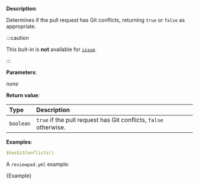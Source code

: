 
**Description**:

Determines if the pull request has Git conflicts, returning `true` or `false` as appropriate.

:::caution

This buit-in is **not** available for [`issue`](/guides/syntax#workflow).

:::

**Parameters**:

_none_

**Return value**:

| Type      | Description                                                      |
| :-------- | :--------------------------------------------------------------- |
| `boolean` | `true` if the pull request has Git conflicts, `false` otherwise. |

**Examples**:

```yml
$hasGitConflicts()
```

A `reviewpad.yml` example:

<CodeBlock language="yml">{Example}</CodeBlock>
